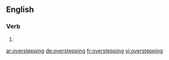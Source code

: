 ==English==

===Verb===
{{head|en|present participle}}

# {{present participle of|overstep|lang=en|nocat=1}}

[[ar:overstepping]]
[[de:overstepping]]
[[fr:overstepping]]
[[vi:overstepping]]